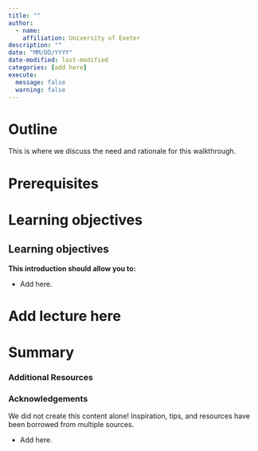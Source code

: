 ```yaml
---
title: ""
author: 
  - name:
    affiliation: University of Exeter
description: ""
date: "MM/DD/YYYY"
date-modified: last-modified
categories: [add here]
execute:
  message: false
  warning: false
---
```


# Outline

This is where we discuss the need and rationale for this walkthrough.

# Prerequisites

# Learning objectives

::: callout-note
# Learning objectives

**This introduction should allow you to:**

-   Add here.
:::

# Add lecture here

# Summary

### Additional Resources

### Acknowledgements

We did not create this content alone! Inspiration, tips, and resources have been borrowed from multiple sources.

-   Add here.

